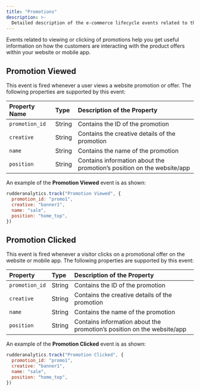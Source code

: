 ```yaml
---
title: "Promotions"
description: >-
  Detailed description of the e-commerce lifecycle events related to the customer's interactions with the product-related promotions/offers.
---
```


Events related to viewing or clicking of promotions help you get useful information on how the customers are interacting with the product offers within your website or mobile app.

## Promotion Viewed

This event is fired whenever a user views a website promotion or offer. The following properties are supported by this event:

| **Property Name** | **Type** | **Description of the Property**                                        |
| :---------------- | :------- | :--------------------------------------------------------------------- |
| `promotion_id`    | String   | Contains the ID of the promotion                                       |
| `creative`        | String   | Contains the creative details of the promotion                         |
| `name`            | String   | Contains the name of the promotion                                     |
| `position`        | String   | Contains information about the promotion’s position on the website/app |

An example of the **Promotion Viewed** event is as shown:

```javascript
rudderanalytics.track("Promotion Viewed", {
  promotion_id: "promo1",
  creative: "banner1",
  name: "sale",
  position: "home_top",
})
```

## Promotion Clicked

This event is fired whenever a visitor clicks on a promotional offer on the website or mobile app. The following properties are supported by this event:

| **Property**   | **Type** | **Description of the Property**                                        |
| :------------- | :------- | :--------------------------------------------------------------------- |
| `promotion_id` | String   | Contains the ID of the promotion                                       |
| `creative`     | String   | Contains the creative details of the promotion                         |
| `name`         | String   | Contains the name of the promotion                                     |
| `position`     | String   | Contains information about the promotion’s position on the website/app |

An example of the **Promotion Clicked** event is as shown:

```javascript
rudderanalytics.track("Promotion Clicked", {
  promotion_id: "promo1",
  creative: "banner1",
  name: "sale",
  position: "home_top",
})
```
